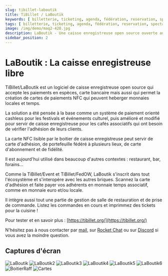 ```yaml
---
slug: tibillet-laboutik
title: TiBillet / LaBoutik
keywords: [ billetterie, ticketing, agenda, fédération, reservation, spectacle, concert, theatre, conference, restaurant, django, monnaie locale, june, monnaie temps, café associatif]
tags: [ billetterie, ticketing, agenda, fédération, reservation, spectacle, concert, theatre, conference, restaurant, django, monnaie locale, june, monnaie temps, café associatif]
image: /img/demo/maq2-420.jpg
description: LaBoutik - Une caisse enregistreuse open source ouverte aux monnaies locales et temps
sidebar_position: 2
---
```


# LaBoutik : La caisse enregistreuse libre

TiBillet/LaBoutik est un logiciel de caisse enregistreuse open source qui accepte les paiements en espèces,
carte bancaire mais aussi qui permet la création de cartes de paiements NFC qui peuvent heberger monnaies locales et temps.

La solution a été pensée à la base comme un système de paiement orienté cashless pour les festivals et événements culturel,
puis amélioré et modifié pour servir de caisse enregistreuse pour les cafés associatifs qui ont besoin de vérifier l'adhésion de leurs clients.

La carte NFC lisible par le boitier de caisse enregistreuse peut servir de carte d'adhésion, de portefeuille fédéré à plusieurs lieux, de carte d'abonnement et de fidélité.

Il est aujourd'hui utilisé dans beaucoup d'autres contextes : restaurant, bar, forains...

Comme la TiBillet/Event et TiBillet/FedOW, LaBoutik s'inscrit dans tout l'écosystème et s'interopère avec les autres briques.
Scannez la carte d'adhésion et faite payer vos adhérents en monnaie temps associatif, comme en monnaie euro et/ou locale.

Il intègre aussi tout une partie de gestion de salle de restauration et de prise de commande.
Listez les commandes en cours et imprimmez des tickets pour la cuisine !


Pour tester et en savoir plus : [https://tibillet.org/](https://tibillet.org/)

N'hésitez pas à nous contacter par [mail](mailto:contact@tibillet.re), sur [Rocket Chat](https://chat.communecter.org/channel/Tibillet/) ou sur [Discord](https://discord.gg/ecb5jtP7vY) si vous avez la moindre question.

## Captures d'écran

![LaBoutik](/img/demo/CashlessDemo.jpg)
![LaBoutik2](/img/demo/CashlessDemo2.jpg)
![LaBoutik3](/img/demo/CashlessDemo3.jpg)
![LaBoutik4](/img/demo/CashlessDemo4.jpg)
![LaBoutik5](/img/demo/CashlessDemo5.jpg)
![LaBoutik6](/img/demo/CashlessDemo6.jpg)
![BoitierRaff](/img/demo/BoitierRaff.jpg)
![Cartes](/img/demo/cartes.jpg)
